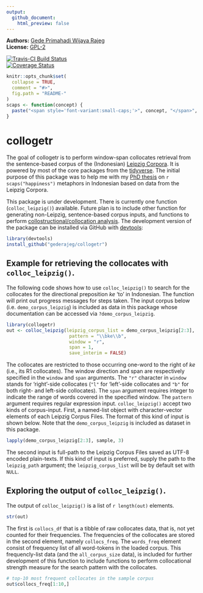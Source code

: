 ```yaml
---
output:
  github_document:
    html_preview: false
---
```


<!-- README.md is generated from README.Rmd. Please edit that file -->

**Authors:** [Gede Primahadi Wijaya Rajeg](https://figshare.com/authors/Gede_Primahadi_Wijaya_Rajeg/1234749)<br/>
**License:** [GPL-2](https://www.gnu.org/licenses/old-licenses/gpl-2.0.en.html)<br/>

[![Travis-CI Build Status](https://travis-ci.com/gederajeg/collogetr.svg?branch=master)](https://travis-ci.com/gederajeg/collogetr)<br/>
[![Coverage Status](https://img.shields.io/codecov/c/github/gederajeg/collogetr/master.svg)](https://codecov.io/github/gederajeg/collogetr?branch=master)


```r
knitr::opts_chunk$set(
  collapse = TRUE,
  comment = "#>",
  fig.path = "README-"
)
scaps <- function(concept) {
  paste("<span style='font-variant:small-caps;'>", concept, "</span>", sep="")
}
```

# collogetr

The goal of collogetr is to perform window-span collocates retrieval from the sentence-based corpus of the (Indonesian) [Leipzig Corpora](http://wortschatz.uni-leipzig.de/en/download). It is powered by most of the core packages from the [tidyverse](https://www.tidyverse.org). The initial purpose of this package was to help me with my [PhD thesis](http://rpubs.com/primahadi/ca_3d_metaphor_happiness_synonyms_Indonesian) on `r scaps("happiness")` metaphors in Indonesian based on data from the Leipzig Corpora.

This package is under development. There is currently one function (`colloc_leipzig()`) available.
Future plan is to include other function for generating non-Leipzig, sentence-based corpus inputs, and functions to perform [collostructional/collocation analysis](http://www.linguistics.ucsb.edu/faculty/stgries/teaching/groningen/index.html).
The development version of the package can be installed via GitHub with [devtools](https://github.com/hadley/devtools):

```r
library(devtools)
install_github("gederajeg/collogetr")
```


## Example for retrieving the collocates with `colloc_leipzig()`.

The following code shows how to use `colloc_leipzig()` to search for the collocates for the directional preposition *ke* 'to' in Indonesian. The function will print out progress messages for steps taken. The input corpus below (i.e. `demo_corpus_leipzig`) is included as data in this package whose documentation can be accessed via `?demo_corpus_leipzig`.

```r
library(collogetr)
out <- colloc_leipzig(leipzig_corpus_list = demo_corpus_leipzig[2:3],
                       pattern = "\\bke\\b",
                       window = "r",
                       span = 1,
                       save_interim = FALSE)
```

The collocates are restricted to those occurring one-word to the right of *ke* (i.e., its R1 collocates). The window direction and span are respectively specified in the `window` and `span` arguments. The `"r"` character in `window` stands for 'right'-side collocates (`"l"` for 'left'-side collocates and `"b"` for both right- and left-side collocates). The `span` argument requires integer to indicate the range of words covered in the specified window. The `pattern` argument requires regular expression input. `colloc_leipzig()` accept two kinds of corpus-input. First, a named-list object with character-vector elements of each Leipzig Corpus Files. The format of this kind of input is shown below. Note that the `demo_corpus_leipzig` is included as dataset in this package.

```r
lapply(demo_corpus_leipzig[2:3], sample, 3)
```

The second input is full-path to the Leipzig Corpus Files saved as UTF-8 encoded plain-texts. If this kind of input is preferred, supply the path to the `leipzig_path` argument; the `leipzig_corpus_list` will be by default set with `NULL`.

## Exploring the output of `colloc_leipzig()`.

The output of `colloc_leipzig()` is a list of `r length(out)` elements.

```r
str(out)
```

The first is `collocs_df` that is a tibble of raw collocates data, that is, not yet counted for their frequencies. The frequencies of the collocates are stored in the second element, namely `collocs_freq`. The `words_freq` element consist of frequency list of all word-tokens in the loaded corpus. This frequencly-list data (and the `all_corpus_size` data), is included for further development of this function to include functions to perform collocational strength measure for the search pattern with the collocates.

```r
# top-10 most frequent collocates in the sample corpus
out$collocs_freq[1:10,]
```


